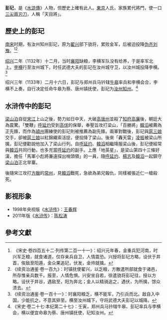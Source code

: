 {{refimprove|time=2019-06-14T13:45:24+00:00}}
{{水浒人物 |
 人物姓名 = 彭玘 |
 座次 = 43，地英星 |
 星名 = 地英星 |
 绰号 = 天目將 |
 身份 = 潁州團練使 |
 使用兵器 = 三尖兩刃刀 |
 梁山职司 = 馬軍小彪將兼遠探出哨頭領 |
 出场回目 = 054 |
 赞诗 =兩眼露光芒，<br />聲雄性氣剛。<br />刀橫三尺雪，<br />甲耀九秋霜。<br />捨命臨邊塞，<br />爭先出戰場。<br />人稱天目將，<br />彭玘最高強。
}}

'''彭玘'''，是《[[水滸傳|水滸傳]]》人物，但歷史上確有此人。[[開封|東京]]人氏，家族累代將門，使一口[[三尖兩刃刀|三尖兩刃刀]]，人稱「天目將」。

==歷史上的彭玘==
[[南宋|南宋]]时期，有汝州知州彭玘，原为[[翟兴|翟兴]]部下骁将，累败金军，后被迫投降[[伪齐|伪齐]][[刘豫|刘豫]]。<ref> 《宋史·卷四百五十二·列传第二百一十一》：绍兴元年春，金重兵犯河南，时兴军乏粮，就食诸道，仅存亲兵自卫，人情震恐。兴授将彭玘方略，设伏于井首，俟敌至阳遁，金众果追玘，伏发，金帅就擒。</ref><ref>《续资治通鉴·卷一百九》：时镇抚使翟兴，以乏粮，方散遣所部就食于诸邑，所存惟亲兵数千。报至，人情危惧。兴安坐自若，徐遣骁将彭玘往，授以方略。设伏于井谷，遇敌至，阳为奔北；金人以精骑追之，遇伏，为所擒，馀众溃去。</ref>

[[绍兴|绍兴]]二年（1132年）十二月，当时[[襄阳|襄阳]]缺粮，李横军队没有给养，于是率军北上。[[李横|李横]]行至汝州城下，时任武德大夫的彭玘在汝州城守卫，以汝州城投降李横。<ref>《续资治通鉴·卷一百十一》：时襄阳粮乏，横不能军，乃引兵而北。敌自入中国，少能抗之，不意其猝至。横至汝州城下，守将武德大夫彭玘以城降。</ref>

绍兴三年（1133年）二月十六日，彭玘与郑州兵马钤辖[[牛皋|牛皋]]率兵和李横会合，李横不上奏，自行决定任命牛皋为蔡、唐州镇抚使，彭玘为[[汝州|汝州]][[知州|知州]]。<ref>《宋史·卷二十七·本纪第二十七》：壬寅，郑州兵马钤辖牛皋、彭玘率兵与李横会，横以便宜命皋为蔡、唐州镇抚使，玘知汝州。</ref>

==水浒传中的彭玘==
[[梁山泊|梁山泊]]自從[[宋江|宋江]]上山之後，勢力如日中天，大破[[高唐州|高唐州]]並殺了[[知府|知府]][[高廉|高廉]]後，朝廷大為震驚。「雙鞭」[[呼延灼|呼延灼]]受到[[高俅|高俅]]的保舉，奉聖旨攻打梁山，「百勝將」[[韓滔|韓滔]]被薦為正先鋒，而作為[[潁州|潁州]]團練使的彭玘則被推薦為副先鋒。兩軍對戰後，彭玘與[[扈三娘|扈三娘]]交手，卻被[[扈三娘|扈三娘]]以紅錦繩索活捉，便投降了梁山。後來「轟天雷」[[凌振|凌振]]被梁山所擒，彭玘便勸說他加入了梁山行列。自[[呼延灼|呼延灼]]、[[韓滔|韓滔]]相繼降服梁山後，彭玘便經常與[[韓滔|韓滔]]共同行動，也多充當[[呼延灼|呼延灼]]的副手。上應「地英星」，是梁山第四十三條好漢，擔任「馬軍小彪將兼遠探出哨頭領」的一員，隨[[呼延灼|呼延灼]]、[[楊志|楊志]]及[[韓滔|韓滔]]一起鎮守[[梁山泊|梁山泊]]正北旱寨。

後隨宋江攻打[[方臘|方臘]]的[[常州|常州]]，見[[韓滔|韓滔]]戰死，急欲為弟兄報仇，同樣被張近仁一槍殺死。

== 影视形象 ==
*1998年央视版《[[水浒传_(1998年电视剧)|水浒传]]》：[[王春辉|王春辉]]
*2011年版《[[水浒传_(2011年电视剧)|水浒传]]》：[[陈松涛|陈松涛]]

==參考文獻==
{{reflist}}
{{梁山泊馬軍小彪將兼遠探出哨頭領}}
{{108将}}